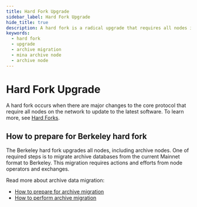 ```yaml
---
title: Hard Fork Upgrade
sidebar_label: Hard Fork Upgrade
hide_title: true
description: A hard fork is a radical upgrade that requires all nodes in a network to upgrade to a newer version. It's not backward-compatible.
keywords:
  - hard fork
  - upgrade
  - archive migration
  - mina archive node
  - archive node
---
```


# Hard Fork Upgrade

A hard fork occurs when there are major changes to the core protocol that require all nodes on the network to update to the latest software. To learn more, see [Hard Forks](/mina-protocol/hardforks).

## How to prepare for Berkeley hard fork

The Berkeley hard fork upgrades all nodes, including archive nodes. One of required steps is to migrate
archive databases from the current Mainnet format to Berkeley. This migration requires actions and efforts from
node operators and exchanges. 

Read more about archive data migration:

- [How to prepare for archive migration](/hard-fork-upgrade/prerequisites-and-planning)
- [How to perform archive migration](/hard-fork-upgrade/migrating-mainnet-database-to-berkeley)
